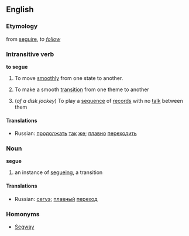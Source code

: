 ==English==
===Etymology===
{{It.}} from [[seguire]], ''to [[follow]]''
===Intransitive verb===
'''to segue'''
# To move [[smoothly]] from one state to another.
#{{music}} To make a smooth [[transition]] from one theme to another
#(''of a disk jockey'') To play a [[sequence]] of [[record]]s with no [[talk]] between them

====Translations====
{{top}}
{{mid}}
*Russian: [[продолжать]] [[так]] [[же]]; [[плавно]] [[переходить]]
{{bottom}}

===Noun===
'''segue'''
# an instance of [[segueing]], a transition

====Translations====
{{top}}
{{mid}}
*Russian: [[сегуэ]]; [[плавный]] [[переход]]
{{bottom}}

===Homonyms===
*[[Segway]]